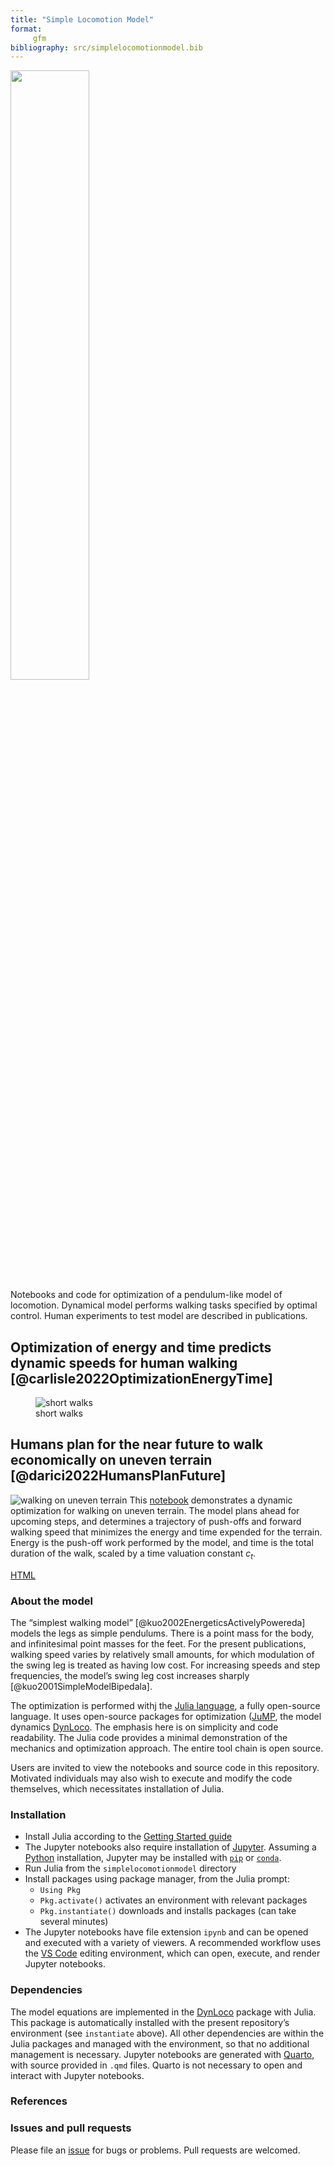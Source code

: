 ```yaml
---
title: "Simple Locomotion Model"
format: 
     gfm
bibliography: src/simplelocomotionmodel.bib
---
```

<img src="img/simplelocomotionmodel.svg" width="50%" /><br>
Notebooks and code for optimization of a pendulum-like model of locomotion. Dynamical model performs walking tasks specified by optimal control. Human experiments to test model are described in publications.   

## Optimization of energy and time predicts dynamic speeds for human walking [@carlisle2022OptimizationEnergyTime]
![short walks](img/shortwalks.svg)

## Humans plan for the near future to walk economically on uneven terrain [@darici2022HumansPlanFuture]
![walking on uneven terrain](img/uneventerrainwalking.svg)
This [notebook](src/shortwalks.ipynb) demonstrates a dynamic optimization for walking on uneven terrain. The model plans ahead for upcoming steps, and determines a trajectory of push-offs and forward walking speed that minimizes the energy and time expended for the terrain. Energy is the push-off work performed by the model, and time is the total duration of the walk, scaled by a time valuation constant $c_t$.  

[HTML](shortwalks.html) 

### About the model
The "simplest walking model" [@kuo2002EnergeticsActivelyPowereda] models the legs as simple pendulums. There is a point mass for the body, and infinitesimal point masses for the feet. For the present publications, walking speed varies by relatively small amounts, for which modulation of the swing leg is treated as having low cost. For increasing speeds and step frequencies, the model's swing leg cost increases sharply [@kuo2001SimpleModelBipedala]. 

The optimization is performed withj the [Julia language](https://julialang.org), a fully open-source language. It uses open-source packages for optimization ([JuMP](https://jump.dev/), the model dynamics [DynLoco](https://github.com/kuo-lab/DynLoco). The emphasis here is on simplicity and code readability. The Julia code provides a minimal demonstration of the mechanics and optimization approach. The entire tool chain is open source.

Users are invited to view the notebooks and source code in this repository. Motivated individuals may also wish to execute and modify the code themselves, which necessitates installation of Julia.

### Installation
* Install Julia according to the [Getting Started guide](https://docs.julialang.org/en/v1/manual/getting-started/)
* The Jupyter notebooks also require installation of [Jupyter](https://jupyter.org/). Assuming a [Python](https://www.python.org/) installation, Jupyter may be installed with [`pip`](https://jupyter.org/install) or [`conda`](https://anaconda.org/main/jupyter).
* Run Julia from the `simplelocomotionmodel` directory
* Install packages using package manager, from the Julia prompt:
    * `Using Pkg` 
    * `Pkg.activate()` activates an environment with relevant packages
    * `Pkg.instantiate()` downloads and installs packages (can take several minutes)
* The Jupyter notebooks have file extension `ipynb` and can be opened and executed with a variety of viewers. A recommended workflow uses the [VS Code](https://code.visualstudio.com/) editing environment, which can open, execute, and render Jupyter notebooks.

### Dependencies
The model equations are implemented in the [DynLoco](https://github.com/kuo-lab/DynLoco) package with Julia. This package is automatically installed with the present repository's environment (see `instantiate` above). All other dependencies are within the Julia packages and managed with the environment, so that no additional management is necessary. Jupyter notebooks are generated with [Quarto](https://quarto.org), with source provided in `.qmd` files. Quarto is not necessary to open and interact with Jupyter notebooks. 

### References
::: {#refs}
:::

### Issues and pull requests
Please file an [issue](https://github.com/kuo-lab/simplelocomotionmodel/issues) for bugs or problems. Pull requests are welcomed.